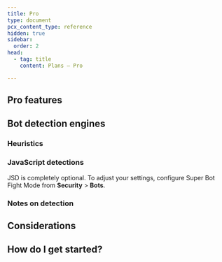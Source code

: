 ```yaml
---
title: Pro
type: document
pcx_content_type: reference
hidden: true
sidebar:
  order: 2
head:
  - tag: title
    content: Plans — Pro

---
```



<Render file="plan-intro" />

<Render file="buttons-plan-pages" />

## Pro features

<Render file="about-plan-pro" />

## Bot detection engines

### Heuristics

<Render file="bots-heuristics" />

### JavaScript detections

<Render file="bots-jsd" />

JSD is completely optional. To adjust your settings, configure Super Bot Fight Mode from **Security** > **Bots**.

### Notes on detection

<Render file="bots-cookie" />

## Considerations

<Render file="about-plan-considerations" />

## How do I get started?

<Render file="plan-get-started" />
